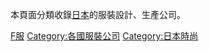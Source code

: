 {{Catnav|頁面分類|人类社会|文化|服裝|服裝品牌}}
{{Catnav|頁面分類|人类社会|文化|時尚|服裝品牌}}
{{Catnav|頁面分類|...|日本|日本經濟|日本公司}}

本頁面分類收錄[[日本|日本]]的服裝設計、生產公司。

[[Category:日本制造公司|F服]]
[[Category:各國服裝公司|Category:各國服裝公司]]
[[Category:日本時尚|Category:日本時尚]]